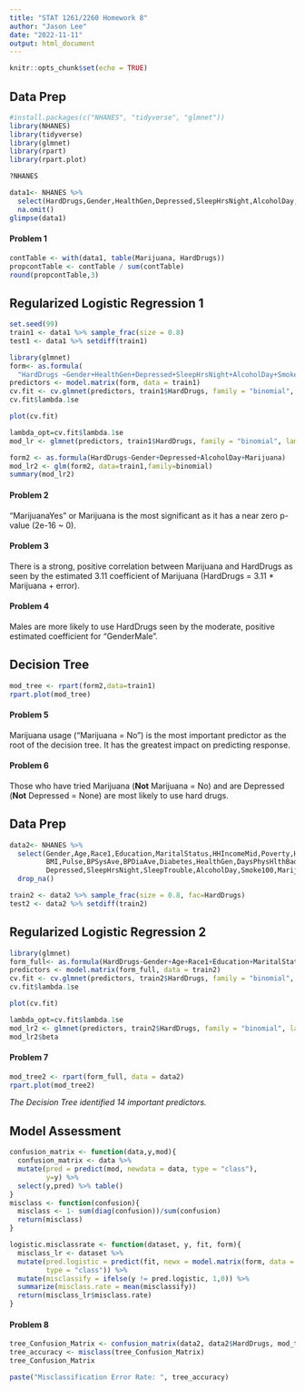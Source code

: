 ```yaml
---
title: "STAT 1261/2260 Homework 8"
author: "Jason Lee"
date: "2022-11-11"
output: html_document
---
```

```r
knitr::opts_chunk$set(echo = TRUE)
```

## Data Prep
```r
#install.packages(c("NHANES", "tidyverse", "glmnet"))
library(NHANES)
library(tidyverse)
library(glmnet)
library(rpart)
library(rpart.plot)

?NHANES
```

```r
data1<- NHANES %>%
  select(HardDrugs,Gender,HealthGen,Depressed,SleepHrsNight,AlcoholDay,SmokeNow,Marijuana) %>% 
  na.omit()
glimpse(data1)
```

#### Problem 1
```r
contTable <- with(data1, table(Marijuana, HardDrugs))
propcontTable <- contTable / sum(contTable)
round(propcontTable,3)
```

## Regularized Logistic Regression 1
```r
set.seed(99)
train1 <- data1 %>% sample_frac(size = 0.8)
test1 <- data1 %>% setdiff(train1)
```
```r
library(glmnet)
form<- as.formula(
  "HardDrugs ~Gender+HealthGen+Depressed+SleepHrsNight+AlcoholDay+SmokeNow+Marijuana")
predictors <- model.matrix(form, data = train1) 
cv.fit <- cv.glmnet(predictors, train1$HardDrugs, family = "binomial", type = "class")
cv.fit$lambda.1se

plot(cv.fit)
```
```r
lambda_opt=cv.fit$lambda.1se
mod_lr <- glmnet(predictors, train1$HardDrugs, family = "binomial", lambda = lambda_opt)

form2 <- as.formula(HardDrugs~Gender+Depressed+AlcoholDay+Marijuana)
mod_lr2 <- glm(form2, data=train1,family=binomial)
summary(mod_lr2)
```
#### Problem 2
"MarijuanaYes" or Marijuana is the most significant as it has a near zero p-value (2e-16 ~ 0).

#### Problem 3
There is a strong, positive correlation between Marijuana and HardDrugs as seen by the estimated 3.11 coefficient of Marijuana (HardDrugs = 3.11 * Marijuana + error).

#### Problem 4
Males are more likely to use HardDrugs seen by the moderate, positive estimated coefficient for "GenderMale".

## Decision Tree
```r
mod_tree <- rpart(form2,data=train1)
rpart.plot(mod_tree)
```

#### Problem 5
Marijuana usage ("Marijuana = No") is the most important predictor as the root of the decision tree. It has the greatest impact on predicting response. 

#### Problem 6
Those who have tried Marijuana (**Not** Marijuana = No) and are Depressed (**Not** Depressed = None) are most likely to use hard drugs.

## Data Prep
```r
data2<- NHANES %>%
  select(Gender,Age,Race1,Education,MaritalStatus,HHIncomeMid,Poverty,HomeOwn,Weight,Height,
         BMI,Pulse,BPSysAve,BPDiaAve,Diabetes,HealthGen,DaysPhysHlthBad,DaysMentHlthBad,
         Depressed,SleepHrsNight,SleepTrouble,AlcoholDay,Smoke100,Marijuana,HardDrugs) %>% 
  drop_na()

train2 <- data2 %>% sample_frac(size = 0.8, fac=HardDrugs)
test2 <- data2 %>% setdiff(train2)
```

## Regularized Logistic Regression 2
```r
library(glmnet)
form_full<- as.formula(HardDrugs~Gender+Age+Race1+Education+MaritalStatus+HHIncomeMid+Poverty+HomeOwn+Weight+Height+BMI+Pulse+BPSysAve+BPDiaAve+Diabetes+HealthGen+DaysPhysHlthBad+DaysMentHlthBad+Depressed+SleepHrsNight+SleepTrouble+AlcoholDay+Smoke100+Marijuana)
predictors <- model.matrix(form_full, data = train2) 
cv.fit <- cv.glmnet(predictors, train2$HardDrugs, family = "binomial", type = "class")
cv.fit$lambda.1se

plot(cv.fit)
```
```r
lambda_opt=cv.fit$lambda.1se
mod_lr2 <- glmnet(predictors, train2$HardDrugs, family = "binomial", lambda = lambda_opt)
mod_lr2$beta
```

#### Problem 7
```r
mod_tree2 <- rpart(form_full, data = data2)
rpart.plot(mod_tree2)
```

*The Decision Tree identified 14 important predictors.*

## Model Assessment
```r
confusion_matrix <- function(data,y,mod){
  confusion_matrix <- data %>% 
  mutate(pred = predict(mod, newdata = data, type = "class"),
         y=y) %>%
  select(y,pred) %>% table()
}
misclass <- function(confusion){
  misclass <- 1- sum(diag(confusion))/sum(confusion)
  return(misclass)
}

logistic.misclassrate <- function(dataset, y, fit, form){
  misclass_lr <- dataset %>% 
  mutate(pred.logistic = predict(fit, newx = model.matrix(form, data = dataset), 
         type = "class")) %>% 
  mutate(misclassify = ifelse(y != pred.logistic, 1,0)) %>%
  summarize(misclass.rate = mean(misclassify))
  return(misclass_lr$misclass.rate)
}
```

#### Problem 8
```r
tree_Confusion_Matrix <- confusion_matrix(data2, data2$HardDrugs, mod_tree2)
tree_accuracy <- misclass(tree_Confusion_Matrix)
tree_Confusion_Matrix

paste("Misclassification Error Rate: ", tree_accuracy)
```

